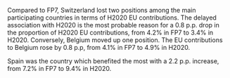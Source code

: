 Compared to FP7, Switzerland lost two positions among the main participating countries in terms of H2020 EU contributions.  The delayed association with H2020 is the most probable reason for a 0.8 p.p. drop in the proportion of H2020 EU contributions, from 4.2% in FP7 to 3.4% in H2020. Conversely, Belgium moved up one position. The EU contributions to Belgium rose by 0.8 p.p, from 4.1% in FP7 to 4.9% in H2020.

Spain was the country which benefited the most with a 2.2 p.p. increase, from 7.2% in FP7 to 9.4% in H2020.